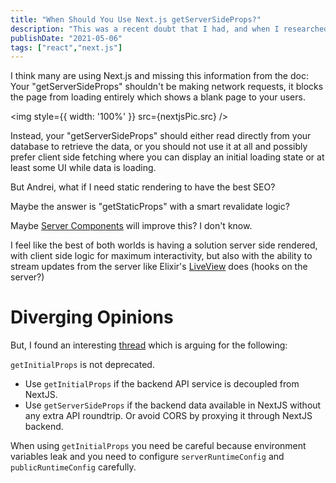 ```yaml
---
title: "When Should You Use Next.js getServerSideProps?"
description: "This was a recent doubt that I had, and when I researched the answer I noticed that many are making a mistake when it comes to this."
publishDate: "2021-05-06"
tags: ["react","next.js"]
---
```


I think many are using Next.js and missing this information from the doc: Your "getServerSideProps" shouldn't be making network requests, it blocks the page from loading entirely which shows a blank page to your users.

<img style={{ width: '100%' }} src={nextjsPic.src} />

Instead, your "getServerSideProps" should either read directly from your database to retrieve the data, or you should not use it at all and possibly prefer client side fetching where you can display an initial loading state or at least some UI while data is loading.

But Andrei, what if I need static rendering to have the best SEO?

Maybe the answer is "getStaticProps" with a smart revalidate logic?

Maybe [Server Components](https://github.com/facebook/react/pull/20970 ) will improve this? I don't know.

I feel like the best of both worlds is having a solution server side rendered, with client side logic for maximum interactivity, but also with the ability to stream updates from the server like Elixir's [LiveView](https://hexdocs.pm/phoenix_live_view/Phoenix.LiveView.html) does (hooks on the server?)

# Diverging Opinions

But, I found an interesting [thread](https://github.com/vercel/next.js/discussions/10930) which is arguing for the following:

`getInitialProps` is not deprecated.

- Use `getInitialProps` if the backend API service is decoupled from NextJS.
- Use `getServerSideProps` if the backend data available in NextJS without any extra API roundtrip. Or avoid CORS by proxying it through NextJS backend.

When using `getInitialProps` you need be careful because environment variables leak and you need to configure `serverRuntimeConfig` and `publicRuntimeConfig` carefully.



